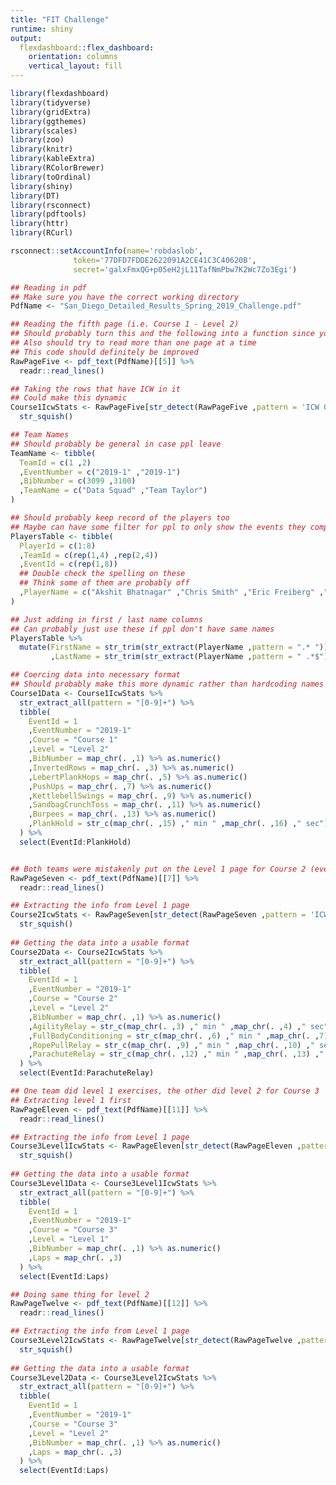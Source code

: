 ```yaml
---
title: "FIT Challenge"
runtime: shiny
output: 
  flexdashboard::flex_dashboard:
    orientation: columns
    vertical_layout: fill
---
```


```r
library(flexdashboard)
library(tidyverse)
library(gridExtra)
library(ggthemes)
library(scales)
library(zoo)
library(knitr)
library(kableExtra)
library(RColorBrewer)
library(toOrdinal)
library(shiny)
library(DT)
library(rsconnect)
library(pdftools)
library(httr)
library(RCurl)

rsconnect::setAccountInfo(name='robdaslob',
			  token='77DFD7FDDE2622091A2CE41C3C40620B',
			  secret='galxFmxQG+p05eH2jL11TafNmPbw7K2Wc7Zo3Egi')


```


```r

## Reading in pdf
## Make sure you have the correct working directory
PdfName <- "San_Diego_Detailed_Results_Spring_2019_Challenge.pdf"

## Reading the fifth page (i.e. Course 1 - Level 2)
## Should probably turn this and the following into a function since you're calling same functions in multiple spots
## Also should try to read more than one page at a time
## This code should definitely be improved
RawPageFive <- pdf_text(PdfName)[[5]] %>%
  readr::read_lines()

## Taking the rows that have ICW in it
## Could make this dynamic
Course1IcwStats <- RawPageFive[str_detect(RawPageFive ,pattern = 'ICW Group')] %>%
  str_squish()

## Team Names
## Should probably be general in case ppl leave
TeamName <- tibble(
  TeamId = c(1 ,2)
  ,EventNumber = c("2019-1" ,"2019-1")
  ,BibNumber = c(3099 ,3100)
  ,TeamName = c("Data Squad" ,"Team Taylor")
)

## Should probably keep record of the players too
## Maybe can have some filter for ppl to only show the events they competed in
PlayersTable <- tibble(
  PlayerId = c(1:8)
  ,TeamId = c(rep(1,4) ,rep(2,4))
  ,EventId = c(rep(1,8))
  ## Double check the spelling on these
  ## Think some of them are probably off
  ,PlayerName = c("Akshit Bhatnagar" ,"Chris Smith" ,"Eric Freiberg" ,"Monora Seth" ,"Taylor Robinson" ,"David Cunningham" ,"RoBert RiesenBerg" ,"Kaleb Hite")
)

## Just adding in first / last name columns
## Can probably just use these if ppl don't have same names
PlayersTable %>%
  mutate(FirstName = str_trim(str_extract(PlayerName ,pattern = ".* "))
         ,LastName = str_trim(str_extract(PlayerName ,pattern = " .*$")))

## Coercing data into necessary format
## Should probably make this more dynamic rather than hardcoding names & positions of reps
Course1Data <- Course1IcwStats %>%
  str_extract_all(pattern = "[0-9]+") %>%
  tibble(
    EventId = 1
    ,EventNumber = "2019-1"
    ,Course = "Course 1"
    ,Level = "Level 2"
    ,BibNumber = map_chr(. ,1) %>% as.numeric()
    ,InvertedRows = map_chr(. ,3) %>% as.numeric()
    ,LebertPlankHops = map_chr(. ,5) %>% as.numeric()
    ,PushUps = map_chr(. ,7) %>% as.numeric()
    ,KettlebellSwings = map_chr(. ,9) %>% as.numeric()
    ,SandbagCrunchToss = map_chr(. ,11) %>% as.numeric()
    ,Burpees = map_chr(. ,13) %>% as.numeric()
    ,PlankHold = str_c(map_chr(. ,15) ," min " ,map_chr(. ,16) ," sec") %>% lubridate::ms()
  ) %>%
  select(EventId:PlankHold)


## Both teams were mistakenly put on the Level 1 page for Course 2 (even though both did level 2)
RawPageSeven <- pdf_text(PdfName)[[7]] %>%
  readr::read_lines()

## Extracting the info from Level 1 page
Course2IcwStats <- RawPageSeven[str_detect(RawPageSeven ,pattern = 'ICW Group')] %>%
  str_squish()
  
## Getting the data into a usable format
Course2Data <- Course2IcwStats %>%
  str_extract_all(pattern = "[0-9]+") %>%
  tibble(
    EventId = 1
    ,EventNumber = "2019-1"
    ,Course = "Course 2"
    ,Level = "Level 2"
    ,BibNumber = map_chr(. ,1) %>% as.numeric()
    ,AgilityRelay = str_c(map_chr(. ,3) ," min " ,map_chr(. ,4) ," sec") %>% lubridate::ms()
    ,FullBodyConditioning = str_c(map_chr(. ,6) ," min " ,map_chr(. ,7) ," sec") %>% lubridate::ms()
    ,RopePullRelay = str_c(map_chr(. ,9) ," min " ,map_chr(. ,10) ," sec") %>% lubridate::ms()
    ,ParachuteRelay = str_c(map_chr(. ,12) ," min " ,map_chr(. ,13) ," sec") %>% lubridate::ms()
  ) %>%
  select(EventId:ParachuteRelay)

## One team did level 1 exercises, the other did level 2 for Course 3
## Extracting level 1 first
RawPageEleven <- pdf_text(PdfName)[[11]] %>%
  readr::read_lines()

## Extracting the info from Level 1 page
Course3Level1IcwStats <- RawPageEleven[str_detect(RawPageEleven ,pattern = 'ICW Group')] %>%
  str_squish()
  
## Getting the data into a usable format
Course3Level1Data <- Course3Level1IcwStats %>%
  str_extract_all(pattern = "[0-9]+") %>%
  tibble(
    EventId = 1
    ,EventNumber = "2019-1"
    ,Course = "Course 3"
    ,Level = "Level 1"
    ,BibNumber = map_chr(. ,1) %>% as.numeric()
    ,Laps = map_chr(. ,3)
  ) %>%
  select(EventId:Laps)

## Doing same thing for level 2
RawPageTwelve <- pdf_text(PdfName)[[12]] %>%
  readr::read_lines()

## Extracting the info from Level 1 page
Course3Level2IcwStats <- RawPageTwelve[str_detect(RawPageTwelve ,pattern = 'ICW Group')] %>%
  str_squish()
  
## Getting the data into a usable format
Course3Level2Data <- Course3Level2IcwStats %>%
  str_extract_all(pattern = "[0-9]+") %>%
  tibble(
    EventId = 1
    ,EventNumber = "2019-1"
    ,Course = "Course 3"
    ,Level = "Level 2"
    ,BibNumber = map_chr(. ,1) %>% as.numeric()
    ,Laps = map_chr(. ,3)
  ) %>%
  select(EventId:Laps)

```





